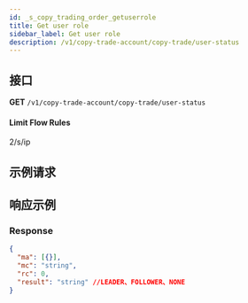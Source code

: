 ```yaml
---
id: _s_copy_trading_order_getuserrole
title: Get user role
sidebar_label: Get user role
description: /v1/copy-trade-account/copy-trade/user-status
---
```


## 接口

**GET** `/v1/copy-trade-account/copy-trade/user-status`

#### **Limit Flow Rules**

2/s/ip

## 示例请求

## 响应示例

### Response

```json
{
  "ma": [{}],
  "mc": "string",
  "rc": 0,
  "result": "string" //LEADER、FOLLOWER、NONE
}
```
